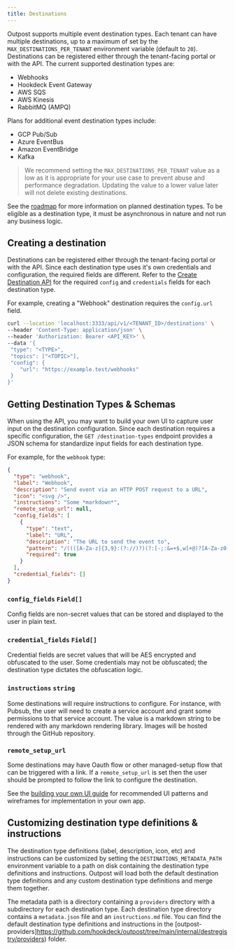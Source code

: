 ```yaml
---
title: Destinations
---
```


Outpost supports multiple event destination types. Each tenant can have multiple destinations, up to a maximum of set by the `MAX_DESTINATIONS_PER_TENANT` environment variable (default to `20`). Destinations can be registered either through the tenant-facing portal or with the API. The current supported destination types are:

- Webhooks
- Hookdeck Event Gateway
- AWS SQS
- AWS Kinesis
- RabbitMQ (AMPQ)

Plans for additional event destination types include:

- GCP Pub/Sub
- Azure EventBus
- Amazon EventBridge
- Kafka

> We recommend setting the `MAX_DESTINATIONS_PER_TENANT` value as a low as it is appropriate for your use case to prevent abuse and performance degradation. Updating the value to a lower value later will not delete existing destinations.

See the [roadmap](/docs/references/roadmap) for more information on planned destination types. To be eligible as a destination type, it must be asynchronous in nature and not run any business logic.

## Creating a destination

Destinations can be registered either through the tenant-facing portal or with the API. Since each destination type uses it's own credentials and configuration, the required fields are different. Refer to the [Create Destination API](/docs/api/destinations#create-destination) for the required `config` and `credentials` fields for each destination type.

For example, creating a "Webhook" destination requires the `config.url` field.

```sh
curl --location 'localhost:3333/api/v1/<TENANT_ID>/destinations' \
--header 'Content-Type: application/json' \
--header 'Authorization: Bearer <API_KEY>' \
--data '{
 "type": "<TYPE>",
 "topics": ["<TOPIC>"],
 "config": {
    "url": "https://example.test/webhooks"
 }
}'
```

## Getting Destination Types & Schemas

When using the API, you may want to build your own UI to capture user input on the destination configuration. Since each destination requires a specific configuration, the `GET /destination-types` endpoint provides a JSON schema for standardize input fields for each destination type.

For example, for the `webhook` type:

```json
{
  "type": "webhook",
  "label": "Webhook",
  "description": "Send event via an HTTP POST request to a URL",
  "icon": "<svg />",
  "instructions": "Some *markdown*",
  "remote_setup_url": null,
  "config_fields": [
    {
      "type": "text",
      "label": "URL",
      "description": "The URL to send the event to",
      "pattern": "/((([A-Za-z]{3,9}:(?://)?)(?:[-;:&=+$,w]+@)?[A-Za-z0-9.-]+(:[0-9]+)?|(?:www.|[-;:&=+$,w]+@)[A-Za-z0-9.-]+)((?:/[+~%/.w-_]*)???(?:[-+=&;%@.w_]*)#?(?:[w]*))?)/",
      "required": true
    }
  ],
  "credential_fields": []
}
```

### `config_fields` `Field[]`

Config fields are non-secret values that can be stored and displayed to the user in plain text.

### `credential_fields` `Field[]`

Credential fields are secret values that will be AES encrypted and obfuscated to the user. Some credentials may not be obfuscated; the destination type dictates the obfuscation logic.

### `instructions` `string`

Some destinations will require instructions to configure. For instance, with Pubsub, the user will need to create a service account and grant some permissions to that service account. The value is a markdown string to be rendered with any markdown rendering library. Images will be hosted through the GitHub repository.

### `remote_setup_url`

Some destinations may have Oauth flow or other managed-setup flow that can be triggered with a link. If a `remote_setup_url` is set then the user should be prompted to follow the link to configure the destination.

See the [building your own UI guide](../../guides/building-your-own-ui.mdx) for recommended UI patterns and wireframes for implementation in your own app.


## Customizing destination type definitions & instructions

The destination type definitions (label, description, icon, etc) and instructions can be customized by setting the `DESTINATIONS_METADATA_PATH` environment variable to a path on disk containing the destination type definitions and instructions. Outpost will load both the default destination type definitions and any custom destination type definitions and merge them together.

The metadata path is a directory containing a `providers` directory with a subdirectory for each destination type. Each destination type directory contains a `metadata.json` file and an `instructions.md` file. You can find the default destination type definitions and instructions in the [outpost-providers]https://github.com/hookdeck/outpost/tree/main/internal/destregistry/providers) folder.
